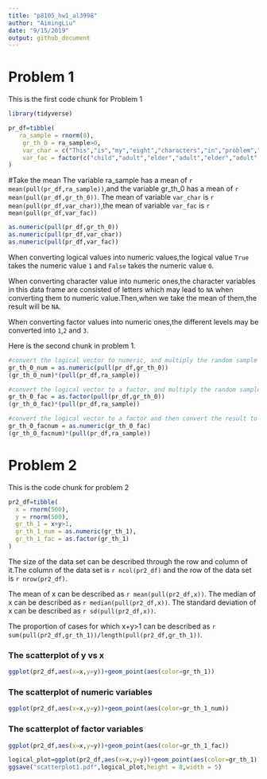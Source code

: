 ```yaml
---
title: "p8105_hw1_al3998"
author: "AimingLiu"
date: "9/15/2019"
output: github_document
---
```

# Problem 1

This is the first code chunk for Problem 1

```r
library(tidyverse)

pr_df=tibble(
   ra_sample = rnorm(8),
    gr_th_0 = ra_sample>0,
    var_char = c("This","is","my","eight","characters","in","problem","one"),
    var_fac = factor(c("child","adult","elder","adult","elder","adult","child","adult"),levels=c("child","adult","elder"))
)
```
#Take the mean
The variable ra_sample has a mean of `r mean(pull(pr_df,ra_sample))`,and the variable gr_th_0 has a mean of `r mean(pull(pr_df,gr_th_0))`.
The mean of variable `var_char` is `r mean(pull(pr_df,var_char))`,the mean of variable `var_fac` is `r mean(pull(pr_df,var_fac))`

```r
as.numeric(pull(pr_df,gr_th_0))
as.numeric(pull(pr_df,var_char))
as.numeric(pull(pr_df,var_fac))
```

When converting logical values into numeric values,the logical value `True` takes the numeric value `1` and `False` takes the numeric value `0`.

When converting character value into numeric ones,the character variables in this data frame are consisted of letters which may lead to `NA` when converting them to numeric value.Then,when we take the mean of them,the result will be `NA`.

When converting factor values into numeric ones,the different levels may be converted into `1`,`2` and `3`.

Here is the second chunk in problem 1.
```r
#convert the logical vector to numeric, and multiply the random sample by the result#
gr_th_0_num = as.numeric(pull(pr_df,gr_th_0))
(gr_th_0_num)*(pull(pr_df,ra_sample))

#convert the logical vector to a factor, and multiply the random sample by the result#
gr_th_0_fac = as.factor(pull(pr_df,gr_th_0))
(gr_th_0_fac)*(pull(pr_df,ra_sample))

#convert the logical vector to a factor and then convert the result to numeric, and multiply the random sample by the result#
gr_th_0_facnum = as.numeric(gr_th_0_fac)
(gr_th_0_facnum)*(pull(pr_df,ra_sample))
```

# Problem 2
This is the code chunk for problem 2
```r
pr2_df=tibble(
  x = rnorm(500),
  y = rnorm(500),
  gr_th_1 = x+y>1,
  gr_th_1_num = as.numeric(gr_th_1),
  gr_th_1_fac = as.factor(gr_th_1)
)
```
The size of the data set can be described through the row and column of it.The column of the data set is `r ncol(pr2_df)` and the row of the data set is `r nrow(pr2_df)`.

The mean of x can be described as `r mean(pull(pr2_df,x))`.
The median of x can be described as `r median(pull(pr2_df,x))`.
The standard deviation of x can be described as `r sd(pull(pr2_df,x))`.

The proportion of cases for which x+y>1 can be described as `r sum(pull(pr2_df,gr_th_1))/length(pull(pr2_df,gr_th_1))`.

### The scatterplot of y vs x
```r
ggplot(pr2_df,aes(x=x,y=y))+geom_point(aes(color=gr_th_1))
```

### The scatterplot of numeric variables
```r
ggplot(pr2_df,aes(x=x,y=y))+geom_point(aes(color=gr_th_1_num))
```

### The scatterplot of factor variables
```r
ggplot(pr2_df,aes(x=x,y=y))+geom_point(aes(color=gr_th_1_fac))
```

```r
logical_plot=ggplot(pr2_df,aes(x=x,y=y))+geom_point(aes(color=gr_th_1))
ggsave("scatterplot1.pdf",logical_plot,height = 8,width = 5)
```
